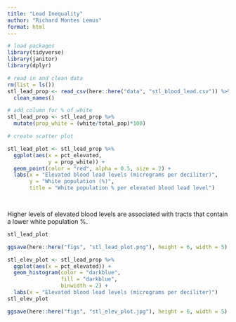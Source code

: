 ```yaml
---
title: "Lead Inequality"
author: "Richard Montes Lemus"
format: html
---
```

```r
# load packages
library(tidyverse)
library(janitor)
library(dplyr)
```

```r
# read in and clean data 
rm(list = ls())
stl_lead_prop <- read_csv(here::here("data", "stl_blood_lead.csv")) %>% 
  clean_names() 
```
```r
# add column for % of white 
stl_lead_prop <- stl_lead_prop %>% 
  mutate(prop_white = (white/total_pop)*100)
```

```r
# create scatter plot 

stl_lead_plot <- stl_lead_prop %>% 
  ggplot(aes(x = pct_elevated, 
             y = prop_white)) + 
  geom_point(color = "red", alpha = 0.5, size = 2) + 
  labs(x = "Elevated blood lead levels (micrograms per deciliter)", 
       y = "White population (%)", 
       title = "White population % per elevated blood lead level")

  
```

Higher levels of elevated blood levels are associated with tracts that contain a lower white population %. 

```r
stl_lead_plot
```

```r
ggsave(here::here("figs", "stl_lead_plot.png"), height = 6, width = 5)
```


```r
stl_elev_plot <- stl_lead_prop %>% 
  ggplot(aes(x = pct_elevated)) +
  geom_histogram(color = "darkblue", 
                 fill = "darkblue",
                 binwidth = 2) + 
  labs(x = "Elevated blood lead levels (micrograms per deciliter)")
stl_elev_plot
```

```r
ggsave(here::here("figs", "stl_elev_plot.jpg"), height = 6, width = 5)

```

